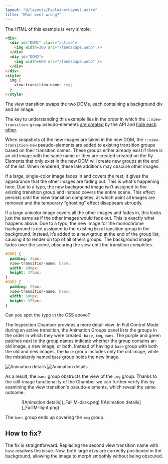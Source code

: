 ```yaml
---
layout: "@/layouts/ExplainerLayout.astro"
title: "What went wrong?"
---
```


The HTML of this example is very simple:

```html
<div>
  <div id="DOM1" class="active">
    <img width=300 src="/landscape.webp" />
  </div>
  <div id="DOM2">
    <img width=600 src="/landscape.webp" />
  </div>
</div>
<style>
  img {
    view-transition-name: img;
  }
</style>
```
The view transition swaps the two DOMs, each containing a background div and an image.


The key to understanding this example lies in the order in which the `::view-transition-group` pseudo-elements [are created](/basics/pseudos/#creation--of-pseudo-elements) by the API and [hide each other](/basics/pseudos/#rendering-of-pseudo-elements).


When snapshots of the new images are taken in the new DOM, the `::view-transition-new` pseudo-elements are added to existing transition groups based on their transition names. These groups either already exist if there is an old image with the same name or they are created created on the fly. Elements that only exist in the new DOM will create new groups at the end of the list. When rendered, these late additions may obscure other images.

If a large, single-color image fades in and covers the rest, it gives the appearance that the other images are fading out. This is what's happening here. Due to a typo, the new background image isn’t assigned to the existing transition group and instead covers the entire scene. This effect persists until the view transition completes, at which point all images are removed and the temporary “ghosting” effect disappears abruptly.


If a large unicolor image covers all the other images and fades in, this looks just the same as if the other images would fade out. This is exactly what happens above. Due to a typo, the new image for the monochrome background is not assigned to the existing `base` transition group in the background. Instead, it’s added to a new group at the end of the group list, causing it to render on top of all others groups. The background image fades over the scene, obscuring the view until the transition completes.



```css
#DOM1 {
  padding: 25px;
  view-transition-name: base;
  width: 600px;
  height: 375px;
}
#DOM2 {
  padding: 25px;
  view-transition-name: baes;
  width: 600px;
  height: 375px;
}
```


Can you spot the typo in the CSS above?

The Inspection Chamber provides a more detail view: In Full Control Mode during an active transition, the Animation Groups panel lists the groups in the order in which they were created: `base`, `img`, `baes`. The purple and green patches next to the group names indicate whether the group contains an old image, a new image, or both. Instead of having a `base` group with both the old and new images, the `base` group includes only the old image, while the mistakenly named `baes` group holds the new image.


<span class="light:sl-hidden">![Animation details](_FailIM2-dark.png)</span>
<span class="dark:sl-hidden">![Animation details](_FailIM2-light.png)</span>

As a result, the `baes` group obstructs the view of the `img` group. Thanks to the still-image functionality of the Chamber we can further verify this by examining the view transition's pseudo-elements, which reveal the same outcome.

<div style="width: 400px; margin: 0 auto;">
<span class="light:sl-hidden">![Animation details](_FailIM-dark.png)</span>
<span class="dark:sl-hidden">![Animation details](_FailIM-light.png)</span>
</div>

The `baes` group ends up covering the `img` group.

## How to fix?

The fix is straightforward. Replacing the second view transition name with `base` resolves the issue. Now, both large `div`s are correctly positioned in the background, allowing the image to morph smoothly without being obscured.